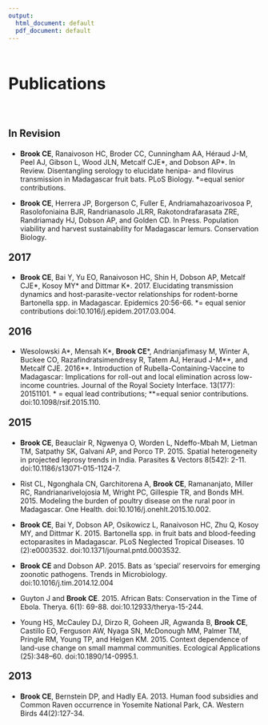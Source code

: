 ```yaml
---
output:
  html_document: default
  pdf_document: default
---
```

<br>
<div style="text-align: left; font-size: 2.3em;">
**Publications**
</div>

<br>
<div style="text-align: left; font-size: 1.4em;">
**In Revision**
</div>

- **Brook CE**, Ranaivoson HC, Broder CC, Cunningham AA, Héraud J-M, Peel AJ, Gibson L, Wood JLN, Metcalf CJE\*, and Dobson AP\*. In Review. Disentangling serology to elucidate henipa- and filovirus transmission in Madagascar fruit bats. PLoS Biology. \*=equal senior contributions.

- **Brook CE**, Herrera JP, Borgerson C, Fuller E, Andriamahazoarivosoa P, Rasolofoniaina BJR, Randrianasolo JLRR, Rakotondrafarasata ZRE, Randriamady HJ, Dobson AP, and Golden CD. In Press. Population viability and harvest sustainability for Madagascar lemurs. Conservation Biology.

<div style="text-align: left; font-size: 1.4em;">
**2017**
</div>

- **Brook CE**, Bai Y, Yu EO, Ranaivoson HC, Shin H, Dobson AP, Metcalf CJE\*, Kosoy MY\* and Dittmar K\*. 2017. Elucidating transmission dynamics and host-parasite-vector relationships for rodent-borne Bartonella spp. in Madagascar. Epidemics 20:56-66. \*= equal senior contributions doi:10.1016/j.epidem.2017.03.004.

<div style="text-align: left; font-size: 1.4em;">
**2016**
</div>

- Wesolowski A\*, Mensah K\*, **Brook CE**\*, Andrianjafimasy M, Winter A, Buckee CO, Razafindratsimendresy R, Tatem AJ, Heraud J-M\*\*, and Metcalf CJE. 2016\*\*. Introduction of Rubella-Containing-Vaccine to Madagascar: Implications for roll-out and local elimination across low-income countries. Journal of the Royal Society Interface. 13(177): 20151101. \* =  equal lead contributions; \*\*=equal senior contributions. doi:10.1098/rsif.2015.110.

<div style="text-align: left; font-size: 1.4em;">
**2015**
</div>

- **Brook CE**, Beauclair R, Ngwenya O, Worden L,  Ndeffo-Mbah M, Lietman TM, Satpathy SK,  Galvani AP, and Porco TP. 2015. Spatial heterogeneity in projected leprosy trends in India. Parasites & Vectors 8(542): 2-11. doi:10.1186/s13071-015-1124-7.

- Rist CL, Ngonghala CN,  Garchitorena A, **Brook CE**, Ramananjato, Miller RC, Randrianarivelojosia M, Wright PC, Gillespie TR, and Bonds MH. 2015. Modeling the burden of poultry disease on the rural poor in Madagascar. One Health. doi:10.1016/j.onehlt.2015.10.002.

- **Brook CE**, Bai Y, Dobson AP, Osikowicz L, Ranaivoson HC, Zhu Q, Kosoy MY, and Dittmar K. 2015. Bartonella spp. in fruit bats and blood-feeding ectoparasites in Madagascar. PLoS Neglected Tropical Diseases. 10 (2):e0003532. doi:10.1371/journal.pntd.0003532.

- **Brook CE** and Dobson AP. 2015. Bats as ‘special’ reservoirs for emerging zoonotic pathogens. Trends in Microbiology. doi:10.1016/j.tim.2014.12.004

- Guyton J and **Brook CE**. 2015. African Bats: Conservation in the Time of Ebola. Therya. 6(1): 69-88. doi:10.12933/therya-15-244.

- Young HS, McCauley DJ, Dirzo R, Goheen JR, Agwanda B, **Brook CE**, Castillo EO, Ferguson AW, Nyaga SN, McDonough MM, Palmer TM, Pringle RM, Young TP, and Helgen KM. 2015. Context dependence of land-use change on small mammal communities. Ecological Applications (25):348–60. doi:10.1890/14-0995.1.

<div style="text-align: left; font-size: 1.4em;">
**2013**
</div>

- **Brook CE**, Bernstein DP, and Hadly EA. 2013. Human food subsidies and Common Raven occurrence in Yosemite National Park, CA. Western Birds 44(2):127-34.
